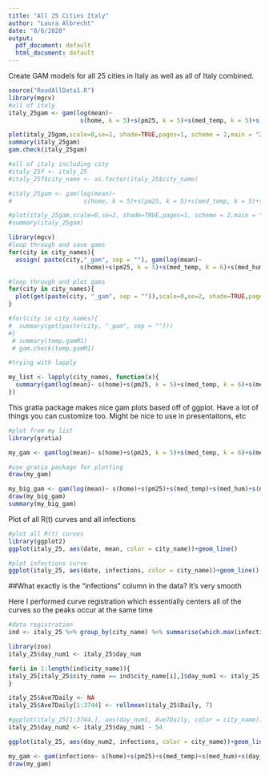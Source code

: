 ```yaml
---
title: "All 25 Cities Italy"
author: "Laura Albrecht"
date: "8/6/2020"
output:
  pdf_document: default
  html_document: default
---
```


Create GAM models for all 25 cities in Italy as well as all of Italy combined.

```r
source("ReadAllData1.R")
library(mgcv)
#all of italy
italy_25gam <- gam(log(mean)~ 
                    s(home, k = 5)+s(pm25, k = 5)+s(med_temp, k = 5)+s(med_hum, k = 5), data = italy_25, family = gaussian)

plot(italy_25gam,scale=0,se=2, shade=TRUE,pages=1, scheme = 2,main = "25 Cities in Italy")
summary(italy_25gam)
gam.check(italy_25gam)

#all of italy including city
#italy_25f <- italy_25
#italy_25f$city_name <- as.factor(italy_25$city_name)

#italy_25gam <- gam(log(mean)~ 
#                    s(home, k = 5)+s(pm25, k = 5)+s(med_temp, k = 5)+s(med_hum, k = 5)+city_name, data = italy_25f, family = gaussian)

#plot(italy_25gam,scale=0,se=2, shade=TRUE,pages=1, scheme = 2,main = "25 Cities in Italy")
#summary(italy_25gam)


```

```r
library(mgcv)
#loop through and save gams
for(city in city_names){
  assign( paste(city,"_gam", sep = ""), gam(log(mean)~ 
                    s(home)+s(pm25, k = 5)+s(med_temp, k = 6)+s(med_hum, k = 6), data = italy_25[italy_25$city_name == city,], family = gaussian))}

#loop through and plot gams
for(city in city_names){
  plot(get(paste(city, "_gam", sep = "")),scale=0,se=2, shade=TRUE,pages=1, scheme = 2, main = city)
}

#for(city in city_names){
#  summary(get(paste(city, "_gam", sep = "")))
#}
 # summary(temp.gamM1)
 # gam.check(temp.gamM1)


```

```r
#trying with lapply

my_list <- lapply(city_names, function(x){
  summary(gam(log(mean)~ s(home)+s(pm25, k = 5)+s(med_temp, k = 6)+s(med_hum, k = 6), data = italy_25[italy_25$city_name == x,], family = gaussian))
})
```

This gratia package makes nice gam plots based off of ggplot. Have a lot of things you can customize too. Might be nice to use in presentaitons, etc
```r
#plot from my list
library(gratia)

my_gam <- gam(log(mean)~ s(home)+s(pm25, k = 5)+s(med_temp, k = 6)+s(med_hum, k = 6), data = italy_25[italy_25$city_name=="Alessandria",], family = gaussian)

#use gratia package for plotting 
draw(my_gam)
```

```r
my_big_gam <- gam(log(mean)~ s(home)+s(pm25)+s(med_temp)+s(med_hum)+s(no2)+s(o3) +ti(med_temp, med_hum)+ti(pm25, no2) + ti(pm25, o3)+ti(pm25, med_temp), data = italy_25, family = gaussian)
draw(my_big_gam)
summary(my_big_gam)
```
Plot of all R(t) curves and all infections
```r
#plot all R(t) curves
library(ggplot2)
ggplot(italy_25, aes(date, mean, color = city_name))+geom_line()

#plot infections curve
ggplot(italy_25, aes(date, infections, color = city_name))+geom_line()
```

##What exactly is the "infections" column in the data? It's very smooth

Here I performed curve registration which essentially centers all of the curves so the peaks occur at the same time
```r
#data registration
ind <- italy_25 %>% group_by(city_name) %>% summarise(which.max(infections))

library(zoo)
italy_25$day_num1 <- italy_25$day_num

for(i in 1:length(ind$city_name)){
italy_25[italy_25$city_name == ind$city_name[i],]$day_num1 <- italy_25[italy_25$city_name == ind$city_name[i],]$day_num - ind$`which.max(infections)`[i]
}

italy_25$Ave7Daily <- NA
italy_25$Ave7Daily[1:3744] <- rollmean(italy_25$Daily, 7)

#ggplot(italy_25[1:3744,], aes(day_num1, Ave7Daily, color = city_name))+geom_line()
italy_25$day_num2 <- italy_25$day_num1 - 54

ggplot(italy_25, aes(day_num2, infections, color = city_name))+geom_line()+labs(x= "Number of Days Since Peak", y = "Infections", title = "Centered Infections")
```

```r
my_gam <- gam(infections~ s(home)+s(pm25)+s(med_temp)+s(med_hum)+s(day_num1), data = italy_25, family = gaussian)
draw(my_gam)
```

